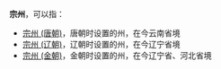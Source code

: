 '''宗州'''，可以指：
*[[宗州_(唐朝)|宗州 (唐朝)]]，唐朝时设置的州，在今云南省境
*[[宗州_(辽朝)|宗州 (辽朝)]]，辽朝时设置的州，在今辽宁省境
*[[宗州_(金朝)|宗州 (金朝)]]，金朝时设置的州，在今辽宁省、河北省境

{{Disambig|cat=二字中国州名消歧义|Z}}